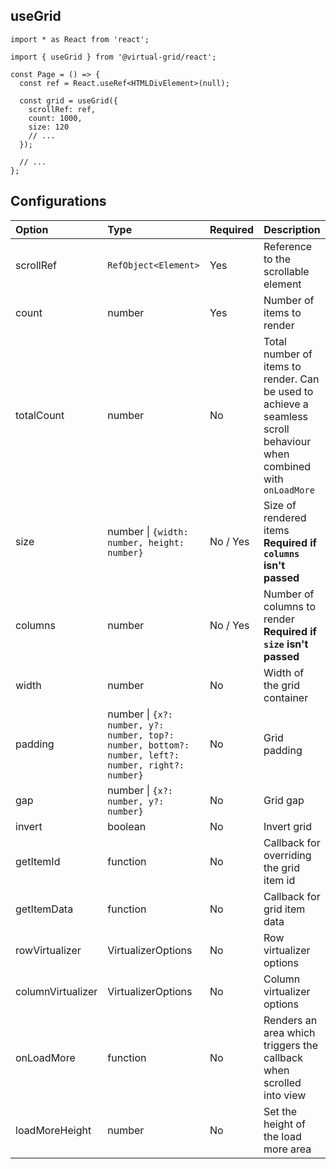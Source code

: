 ## useGrid

```tsx copy filename="app/page.tsx"
import * as React from 'react';

import { useGrid } from '@virtual-grid/react';

const Page = () => {
  const ref = React.useRef<HTMLDivElement>(null);

  const grid = useGrid({
    scrollRef: ref,
    count: 1000,
    size: 120
    // ...
  });

  // ...
};
```

## Configurations

| Option            | Type                                                                                               | Required | Description                                                                                                         |
| :---------------- | :------------------------------------------------------------------------------------------------- | :------- | ------------------------------------------------------------------------------------------------------------------- |
| scrollRef         | `RefObject<Element>`                                                                               | Yes      | Reference to the scrollable element                                                                                 |
| count             | number                                                                                             | Yes      | Number of items to render                                                                                           |
| totalCount        | number                                                                                             | No       | Total number of items to render. Can be used to achieve a seamless scroll behaviour when combined with `onLoadMore` |
| size              | number \| `{width: number, height: number}`                                                        | No / Yes | Size of rendered items <br /> **Required if `columns` isn't passed**                                                |
| columns           | number                                                                                             | No / Yes | Number of columns to render <br /> **Required if `size` isn't passed**                                              |
| width             | number                                                                                             | No       | Width of the grid container                                                                                         |
| padding           | number \| `{x?: number, y?: number, top?: number, bottom?: number, left?: number, right?: number}` | No       | Grid padding                                                                                                        |
| gap               | number \| `{x?: number, y?: number}`                                                               | No       | Grid gap                                                                                                            |
| invert            | boolean                                                                                            | No       | Invert grid                                                                                                         |
| getItemId         | function                                                                                           | No       | Callback for overriding the grid item id                                                                            |
| getItemData       | function                                                                                           | No       | Callback for grid item data                                                                                         |
| rowVirtualizer    | VirtualizerOptions                                                                                 | No       | Row virtualizer options                                                                                             |
| columnVirtualizer | VirtualizerOptions                                                                                 | No       | Column virtualizer options                                                                                          |
| onLoadMore        | function                                                                                           | No       | Renders an area which triggers the callback when scrolled into view                                                 |
| loadMoreHeight    | number                                                                                             | No       | Set the height of the load more area                                                                                |
